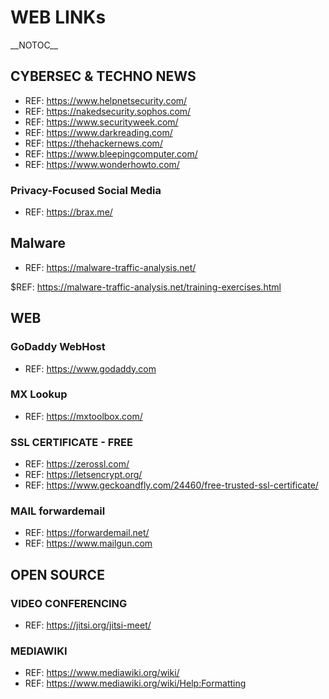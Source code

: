 = WEB LINKs =
__NOTOC__
<!-- This is a comment -->

== CYBERSEC & TECHNO NEWS ==
*REF: https://www.helpnetsecurity.com/
*REF: https://nakedsecurity.sophos.com/
*REF: https://www.securityweek.com/
*REF: https://www.darkreading.com/
*REF: https://thehackernews.com/
*REF: https://www.bleepingcomputer.com/
*REF: https://www.wonderhowto.com/

=== Privacy-Focused Social Media ===
*REF: https://brax.me/

== Malware ==
*REF: https://malware-traffic-analysis.net/
$REF: https://malware-traffic-analysis.net/training-exercises.html

== WEB ==
=== GoDaddy WebHost ===
*REF: https://www.godaddy.com

=== MX Lookup ===
*REF: https://mxtoolbox.com/

=== SSL CERTIFICATE - FREE ===
*REF: https://zerossl.com/
*REF: https://letsencrypt.org/
*REF: https://www.geckoandfly.com/24460/free-trusted-ssl-certificate/

=== MAIL forwardemail ===
*REF: https://forwardemail.net/
*REF: https://www.mailgun.com

== OPEN SOURCE ==
=== VIDEO CONFERENCING ===
*REF: https://jitsi.org/jitsi-meet/

=== MEDIAWIKI ===
*REF: https://www.mediawiki.org/wiki/
*REF: https://www.mediawiki.org/wiki/Help:Formatting
